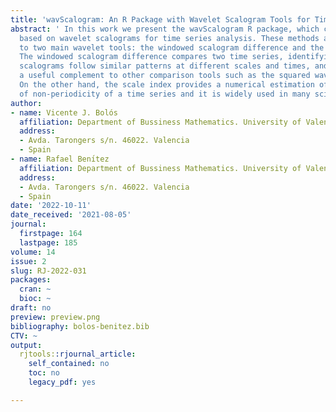 ```yaml
---
title: 'wavScalogram: An R Package with Wavelet Scalogram Tools for Time Series Analysis'
abstract: ' In this work we present the wavScalogram R package, which contains methods
  based on wavelet scalograms for time series analysis. These methods are related
  to two main wavelet tools: the windowed scalogram difference and the scale index.
  The windowed scalogram difference compares two time series, identifying if their
  scalograms follow similar patterns at different scales and times, and it is thus
  a useful complement to other comparison tools such as the squared wavelet coherence.
  On the other hand, the scale index provides a numerical estimation of the degree
  of non-periodicity of a time series and it is widely used in many scientific areas. '
author:
- name: Vicente J. Bolós
  affiliation: Department of Bussiness Mathematics. University of Valencia
  address:
  - Avda. Tarongers s/n. 46022. Valencia
  - Spain
- name: Rafael Benı́tez
  affiliation: Department of Bussiness Mathematics. University of Valencia
  address:
  - Avda. Tarongers s/n. 46022. Valencia
  - Spain
date: '2022-10-11'
date_received: '2021-08-05'
journal:
  firstpage: 164
  lastpage: 185
volume: 14
issue: 2
slug: RJ-2022-031
packages:
  cran: ~
  bioc: ~
draft: no
preview: preview.png
bibliography: bolos-benitez.bib
CTV: ~
output:
  rjtools::rjournal_article:
    self_contained: no
    toc: no
    legacy_pdf: yes

---
```


